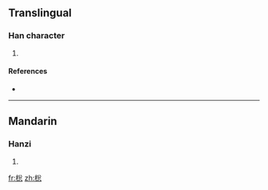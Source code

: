 ==Translingual==

===Han character===
{{Han char|rn=75|rad=木|as=08|sn=12|four=4893<sub>3</sub>|canj=木金戈心 (DCIP)}}

# {{defn|Han|sort=木08}}

====References====
* {{Han ref|kx=0531.220|dkj=14917|dj=0920.070|hdz=21235.100|uh=68C7|ud=26823|bh=D9D9|bd=55769}}

----

==Mandarin==

===Hanzi===
{{cmn-hanzi|pin=[[cōng]] ([[cong1]]), [[jī]] ([[ji1]])|wg=ts'ung<sup>1</sup>, chi<sup>1</sup>}}

# {{defn|Mandarin}}

[[fr:棇]]
[[zh:棇]]